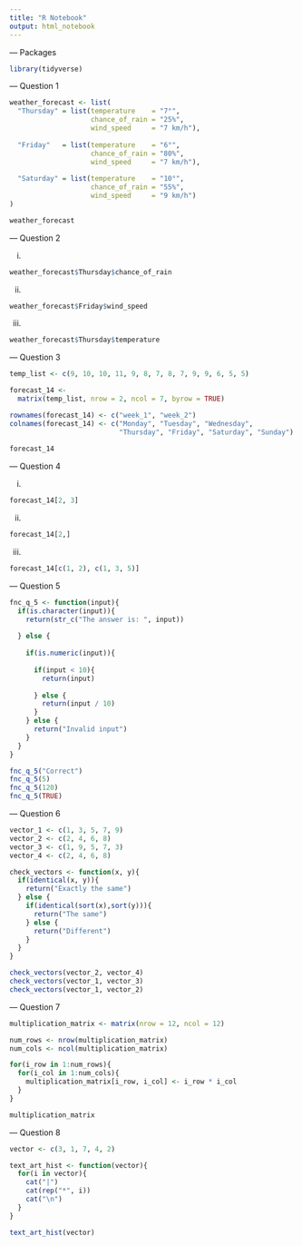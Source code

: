 ```yaml
---
title: "R Notebook"
output: html_notebook
---
```


--- Packages

```r
library(tidyverse)
```

--- Question 1

```r
weather_forecast <- list(
  "Thursday" = list(temperature    = "7°", 
                    chance_of_rain = "25%", 
                    wind_speed     = "7 km/h"),
  
  "Friday"   = list(temperature    = "6°", 
                    chance_of_rain = "80%", 
                    wind_speed     = "7 km/h"),
  
  "Saturday" = list(temperature    = "10°", 
                    chance_of_rain = "55%", 
                    wind_speed     = "9 km/h")
)

weather_forecast
```

--- Question 2

i.

```r
weather_forecast$Thursday$chance_of_rain
```

ii.

```r
weather_forecast$Friday$wind_speed
```

iii.

```r
weather_forecast$Thursday$temperature
```

--- Question 3

```r
temp_list <- c(9, 10, 10, 11, 9, 8, 7, 8, 7, 9, 9, 6, 5, 5)

forecast_14 <- 
  matrix(temp_list, nrow = 2, ncol = 7, byrow = TRUE)

rownames(forecast_14) <- c("week_1", "week_2")
colnames(forecast_14) <- c("Monday", "Tuesday", "Wednesday", 
                           "Thursday", "Friday", "Saturday", "Sunday")
  
forecast_14
```

--- Question 4

i. 

```r
forecast_14[2, 3]
```

ii.

```r
forecast_14[2,]
```

iii.

```r
forecast_14[c(1, 2), c(1, 3, 5)]
```

--- Question 5

```r
fnc_q_5 <- function(input){
  if(is.character(input)){
    return(str_c("The answer is: ", input))
    
  } else {
    
    if(is.numeric(input)){
      
      if(input < 10){
        return(input)
        
      } else {
        return(input / 10)
      }
    } else {
      return("Invalid input")
    }
  }
}

fnc_q_5("Correct")
fnc_q_5(5)
fnc_q_5(120)
fnc_q_5(TRUE)
```

--- Question 6

```r
vector_1 <- c(1, 3, 5, 7, 9)
vector_2 <- c(2, 4, 6, 8)
vector_3 <- c(1, 9, 5, 7, 3)
vector_4 <- c(2, 4, 6, 8)
```

```r
check_vectors <- function(x, y){
  if(identical(x, y)){
    return("Exactly the same")
  } else {
    if(identical(sort(x),sort(y))){
      return("The same")
    } else {
      return("Different")
    }
  }
}

check_vectors(vector_2, vector_4)
check_vectors(vector_1, vector_3)
check_vectors(vector_1, vector_2)
```

--- Question 7

```r
multiplication_matrix <- matrix(nrow = 12, ncol = 12)

num_rows <- nrow(multiplication_matrix)
num_cols <- ncol(multiplication_matrix)

for(i_row in 1:num_rows){
  for(i_col in 1:num_cols){
    multiplication_matrix[i_row, i_col] <- i_row * i_col
  }
}

multiplication_matrix
```

--- Question 8

```r
vector <- c(3, 1, 7, 4, 2)

text_art_hist <- function(vector){
  for(i in vector){
    cat("|")
    cat(rep("*", i))
    cat("\n")
  }
}

text_art_hist(vector)

```

